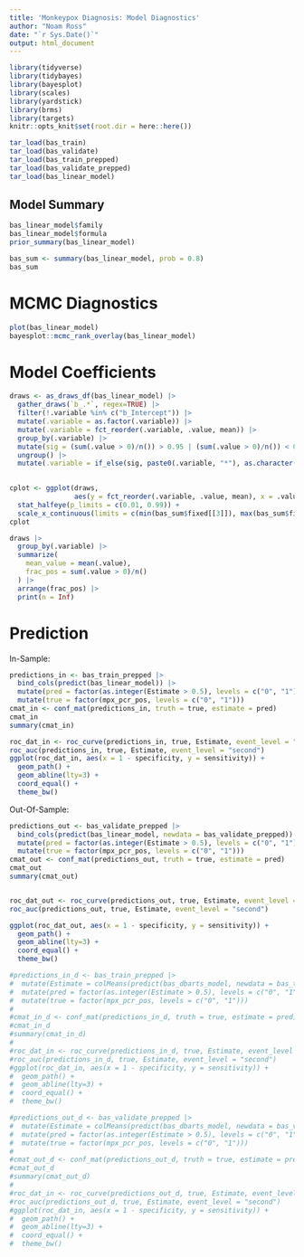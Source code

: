 ```yaml
---
title: 'Monkeypox Diagnosis: Model Diagnostics'
author: "Noam Ross"
date: "`r Sys.Date()`"
output: html_document
---
```



```r
library(tidyverse)
library(tidybayes)
library(bayesplot)
library(scales)
library(yardstick)
library(brms)
library(targets)
knitr::opts_knit$set(root.dir = here::here())
```

```r
tar_load(bas_train)
tar_load(bas_validate)
tar_load(bas_train_prepped)
tar_load(bas_validate_prepped)
tar_load(bas_linear_model)
```

## Model Summary

```r
bas_linear_model$family
bas_linear_model$formula
prior_summary(bas_linear_model)
```

```r
bas_sum <- summary(bas_linear_model, prob = 0.8)
bas_sum
```

# MCMC Diagnostics
```r
plot(bas_linear_model)
bayesplot::mcmc_rank_overlay(bas_linear_model)
```


# Model Coefficients
```r
draws <- as_draws_df(bas_linear_model) |> 
  gather_draws(`b_.*`, regex=TRUE) |> 
  filter(!.variable %in% c("b_Intercept")) |> 
  mutate(.variable = as.factor(.variable)) |> 
  mutate(.variable = fct_reorder(.variable, .value, mean)) |> 
  group_by(.variable) |> 
  mutate(sig = (sum(.value > 0)/n()) > 0.95 | (sum(.value > 0)/n()) < 0.05) |> 
  ungroup() |> 
  mutate(.variable = if_else(sig, paste0(.variable, "*"), as.character(.variable)))
  

cplot <- ggplot(draws,
                aes(y = fct_reorder(.variable, .value, mean), x = .value, fill = stat((x > 0)))) +
  stat_halfeye(p_limits = c(0.01, 0.99)) +
  scale_x_continuous(limits = c(min(bas_sum$fixed[[3]]), max(bas_sum$fixed[[4]])))
cplot

draws |> 
  group_by(.variable) |> 
  summarize(
    mean_value = mean(.value),
    frac_pos = sum(.value > 0)/n()
  ) |> 
  arrange(frac_pos) |> 
  print(n = Inf)
```

# Prediction

In-Sample:

```r
predictions_in <- bas_train_prepped |> 
  bind_cols(predict(bas_linear_model)) |> 
  mutate(pred = factor(as.integer(Estimate > 0.5), levels = c("0", "1"))) |> 
  mutate(true = factor(mpx_pcr_pos, levels = c("0", "1")))
cmat_in <- conf_mat(predictions_in, truth = true, estimate = pred)
cmat_in
summary(cmat_in)

roc_dat_in <- roc_curve(predictions_in, true, Estimate, event_level = "second")
roc_auc(predictions_in, true, Estimate, event_level = "second")
ggplot(roc_dat_in, aes(x = 1 - specificity, y = sensitivity)) +
  geom_path() +
  geom_abline(lty=3) +
  coord_equal() +
  theme_bw()

```

Out-Of-Sample:

```r
predictions_out <- bas_validate_prepped |> 
  bind_cols(predict(bas_linear_model, newdata = bas_validate_prepped)) |> 
  mutate(pred = factor(as.integer(Estimate > 0.5), levels = c("0", "1"))) |> 
  mutate(true = factor(mpx_pcr_pos, levels = c("0", "1")))
cmat_out <- conf_mat(predictions_out, truth = true, estimate = pred)
cmat_out
summary(cmat_out)


roc_dat_out <- roc_curve(predictions_out, true, Estimate, event_level = "second")
roc_auc(predictions_out, true, Estimate, event_level = "second")

ggplot(roc_dat_out, aes(x = 1 - specificity, y = sensitivity)) +
  geom_path() +
  geom_abline(lty=3) +
  coord_equal() +
  theme_bw()
```

<!-- ## BART Model 
Unused.
-->

```r
#predictions_in_d <- bas_train_prepped |> 
#  mutate(Estimate = colMeans(predict(bas_dbarts_model, newdata = bas_train_prepped))) |> 
#  mutate(pred = factor(as.integer(Estimate > 0.5), levels = c("0", "1"))) |> 
#  mutate(true = factor(mpx_pcr_pos, levels = c("0", "1")))
#          
#cmat_in_d <- conf_mat(predictions_in_d, truth = true, estimate = pred)
#cmat_in_d
#summary(cmat_in_d)
#
#roc_dat_in <- roc_curve(predictions_in_d, true, Estimate, event_level = "second")
#roc_auc(predictions_in_d, true, Estimate, event_level = "second")
#ggplot(roc_dat_in, aes(x = 1 - specificity, y = sensitivity)) +
#  geom_path() +
#  geom_abline(lty=3) +
#  coord_equal() +
#  theme_bw()
```


```r
#predictions_out_d <- bas_validate_prepped |> 
#  mutate(Estimate = colMeans(predict(bas_dbarts_model, newdata = bas_validate_prepped))) |> 
#  mutate(pred = factor(as.integer(Estimate > 0.5), levels = c("0", "1"))) |> 
#  mutate(true = factor(mpx_pcr_pos, levels = c("0", "1")))
#          
#cmat_out_d <- conf_mat(predictions_out_d, truth = true, estimate = pred)
#cmat_out_d
#summary(cmat_out_d)
#
#roc_dat_in <- roc_curve(predictions_out_d, true, Estimate, event_level = "second")
#roc_auc(predictions_out_d, true, Estimate, event_level = "second")
#ggplot(roc_dat_in, aes(x = 1 - specificity, y = sensitivity)) +
#  geom_path() +
#  geom_abline(lty=3) +
#  coord_equal() +
#  theme_bw()
```





